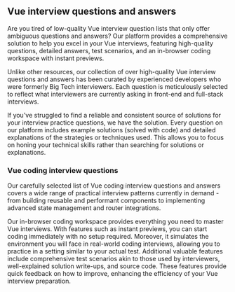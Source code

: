 ## Vue interview questions and answers

Are you tired of low-quality Vue interview question lists that only offer ambiguous questions and answers? Our platform provides a comprehensive solution to help you excel in your Vue interviews, featuring high-quality questions, detailed answers, test scenarios, and an in-browser coding workspace with instant previews.

Unlike other resources, our collection of over <QuestionsCount /> high-quality Vue interview questions and answers has been curated by experienced developers who were formerly Big Tech interviewers. Each question is meticulously selected to reflect what interviewers are currently asking in front-end and full-stack interviews.

If you've struggled to find a reliable and consistent source of solutions for your interview practice questions, we have the solution. Every question on our platform includes example solutions (solved with code) and detailed explanations of the strategies or techniques used. This allows you to focus on honing your technical skills rather than searching for solutions or explanations.

### Vue coding interview questions

Our carefully selected list of Vue coding interview questions and answers covers a wide range of practical interview patterns currently in demand - from building reusable and performant components to implementing advanced state management and router integrations.

Our in-browser coding workspace provides everything you need to master Vue interviews. With features such as instant previews, you can start coding immediately with no setup required. Moreover, it simulates the environment you will face in real-world coding interviews, allowing you to practice in a setting similar to your actual test. Additional valuable features include comprehensive test scenarios akin to those used by interviewers, well-explained solution write-ups, and source code. These features provide quick feedback on how to improve, enhancing the efficiency of your Vue interview preparation.
